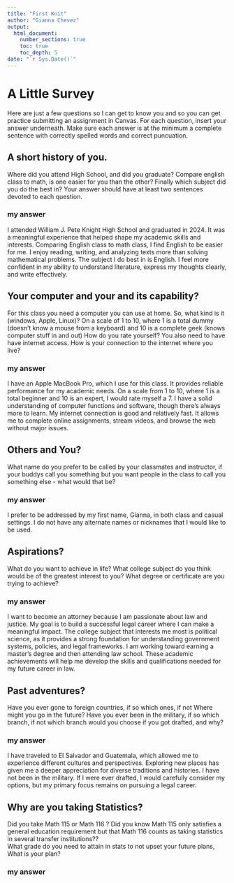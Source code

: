 ```yaml
---
title: "First Knit"
author: "Gianna Chevez"
output: 
  html_document:
    number_sections: true
    toc: true
    toc_depth: 5
date: "`r Sys.Date()`"   
---
```


# A Little Survey

Here are just a few questions so I can get to know you and so you can get practice submitting an assignment in Canvas.  For each question, insert your answer underneath. Make sure each answer is at the minimum a complete sentence with correctly spelled words and correct puncuation. 

## A short history of you.  
Where did you attend High School, and did you graduate? Compare english class to math, is one easier for you than the other? Finally which subject did you do the best in? Your answer should have at least two sentences devoted to each question.  
  
### my answer     
  
I attended William J. Pete Knight High School and graduated in 2024. It was a meaningful experience that helped shape my academic skills and interests. Comparing English class to math class, I find English to be easier for me. I enjoy reading, writing, and analyzing texts more than solving mathematical problems. The subject I do best in is English. I feel more confident in my ability to understand literature, express my thoughts clearly, and write effectively.
     


## Your computer and your and its capability?  
 For this class  you need a computer you can use at home.  So, what kind is it (windows, Apple, Linux)?  On a scale of 1 to 10, where 1 is a total dummy (doesn't know a mouse from a keyboard) and 10 is a complete geek (knows computer stuff in and out) How do you rate yourself?  You also need to have have internet access. How is your connection to the internet where you live?

### my answer

I have an Apple MacBook Pro, which I use for this class. It provides reliable performance for my academic needs. On a scale from 1 to 10, where 1 is a total beginner and 10 is an expert, I would rate myself a 7. I have a solid understanding of computer functions and software, though there's always more to learn. My internet connection is good and relatively fast. It allows me to complete online assignments, stream videos, and browse the web without major issues.  
   

## Others and You?   
What name do you prefer to be called by your classmates and instructor, if your buddys call you something but you want people in the class to call you something else - what would that be? 

### my answer

I prefer to be addressed by my first name, Gianna, in both class and casual settings. I do not have any alternate names or nicknames that I would like to be used.
  
   
 




## Aspirations?   
What do you want to achieve in life?  What college subject do you think would be of the greatest interest to you? What degree or certificate are you trying to achieve?

### my answer

I want to become an attorney because I am passionate about law and justice. My goal is to build a successful legal career where I can make a meaningful impact. The college subject that interests me most is political science, as it provides a strong foundation for understanding government systems, policies, and legal frameworks. I am working toward earning a master's degree and then attending law school. These academic achievements will help me develop the skills and qualifications needed for my future career in law.









  
   
 




## Past adventures?  
Have you ever gone to foreign countries, if so which ones, if not Where might you go in the future?  Have you ever been in the military, if so which branch, if not which branch would you choose if you got drafted, and why?

### my answer

I have traveled to El Salvador and Guatemala, which allowed me to experience different cultures and perspectives. Exploring new places has given me a deeper appreciation for diverse traditions and histories. I have not been in the military. If I were ever drafted, I would carefully consider my options, but my primary focus remains on pursuing a legal career.
  
   
  




## Why are you taking Statistics?  
Did you take Math 115 or Math 116 ?  Did you know Math 115 only satisfies a general education requirement but that Math 116 counts as taking statistics in several transfer institutions??  
What grade do you need to attain in stats to not upset your future plans, What is your plan?  
 

### my answer     
  
   
 






  




